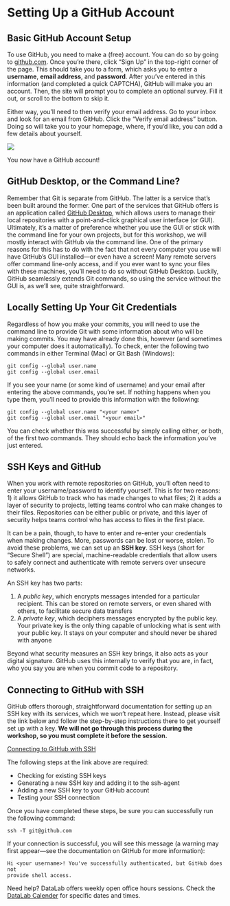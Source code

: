 Setting Up a GitHub Account
===========================

Basic GitHub Account Setup
--------------------------

To use GitHub, you need to make a (free) account. You can do so by going to 
[github.com](https://github.com/). Once you're there, click "Sign Up" in the 
top-right corner of the page. This should take you to a form, which asks you to 
enter a **username**, **email address**, and **password**. After you've entered 
in this information (and completed a quick CAPTCHA), GitHub will make you an 
account. Then, the site will prompt you to complete an optional survey. Fill it 
out, or scroll to the bottom to skip it.

Either way, you'll need to then verify your email address. Go to your inbox and 
look for an email from GitHub. Click the "Verify email address" button. Doing so 
will take you to your homepage, where, if you'd like, you can add a few details 
about yourself.

![](./img/github_new_homepage.png)

You now have a GitHub account!

GitHub Desktop, or the Command Line?
------------------------------------

Remember that Git is separate from GitHub. The latter is a service that's been 
built around the former. One part of the services that GitHub offers is an 
application called [GitHub Desktop](https://desktop.github.com/), which allows 
users to manage their local repositories with a point-and-click graphical user 
interface (or GUI). Ultimately, it's a matter of preference whether you use the 
GUI or stick with the command line for your own projects, but for this workshop, 
we will mostly interact with GitHub via the command line. One of the primary 
reasons for this has to do with the fact that not every computer you use will 
have GitHub's GUI installed---or even have a screen! Many remote servers offer 
command line-only access, and if you ever want to sync your files with these 
machines, you'll need to do so without GitHub Desktop. Luckily, GitHub 
seamlessly extends Git commands, so using the service without the GUI is, as 
we'll see, quite straightforward.

Locally Setting Up Your Git Credentials
---------------------------------------

Regardless of how you make your commits, you will need to use the command line 
to provide Git with some information about who will be making commits. You 
may have already done this, however (and sometimes your computer does it
automatically). To check, enter the following two commands in either Terminal 
(Mac) or Git Bash (Windows):

```
git config --global user.name
git config --global user.email
```

If you see your name (or some kind of username) and your email after entering 
the above commands, you're set. If nothing happens when you type them, you'll 
need to provide this information with the following:

```
git config --global user.name "<your name>"
git config --global user.email "<your email>"
```

You can check whether this was successful by simply calling either, or both, of 
the first two commands. They should echo back the information you've just 
entered.

SSH Keys and GitHub
-------------------

When you work with remote repositories on GitHub, you'll often need to enter 
your username/password to identify yourself. This is for two reasons: 1) it 
allows GitHub to track who has made changes to what files; 2) it adds a layer 
of security to projects, letting teams control who can make changes to their 
files. Repositories can be either public or private, and this layer of security 
helps teams control who has access to files in the first place.

It can be a pain, though, to have to enter and re-enter your credentials when 
making changes. More, passwords can be lost or worse, stolen. To avoid these 
problems, we can set up an **SSH key**. SSH keys (short for "Secure Shell") 
are special, machine-readable credentials that allow users to safely connect 
and authenticate with remote servers over unsecure networks.

An SSH key has two parts: 

1. A _public key_, which encrypts messages intended for a particular recipient. 
This can be stored on remote servers, or even shared with others, to facilitate 
secure data transfers
2. A _private key_, which deciphers messages encrypted by the public key. Your 
private key is the only thing capable of unlocking what is sent with your public 
key. It stays on your computer and should never be shared with anyone

Beyond what security measures an SSH key brings, it also acts as your digital 
signature. GitHub uses this internally to verify that you are, in fact, who 
you say you are when you commit code to a repository.

Connecting to GitHub with SSH
-----------------------------

GitHub offers thorough, straightforward documentation for setting up an SSH key 
with its services, which we won't repeat here. Instead, please visit the link 
below and follow the step-by-step instructions there to get yourself set up 
with a key. **We will not go through this process during the workshop, so you **
**must complete it before the session.** 

[Connecting to GitHub with SSH](https://docs.github.com/en/github/authenticating-to-github/connecting-to-github-with-ssh)

The following steps at the link above are required:

* Checking for existing SSH keys
* Generating a new SSH key and adding it to the ssh-agent
* Adding a new SSH key to your GitHub account
* Testing your SSH connection

Once you have completed these steps, be sure you can successfully run the 
following command: 

```
ssh -T git@github.com
```

If your connection is successful, you will see this message (a warning may first 
appear---see the documentation on GitHub for more information):

```
Hi <your username>! You've successfully authenticated, but GitHub does not 
provide shell access.
```

Need help? DataLab offers weekly open office hours sessions. Check the 
[DataLab Calender](https://datalab.ucdavis.edu/eventscalendar/) for specific 
dates and times.